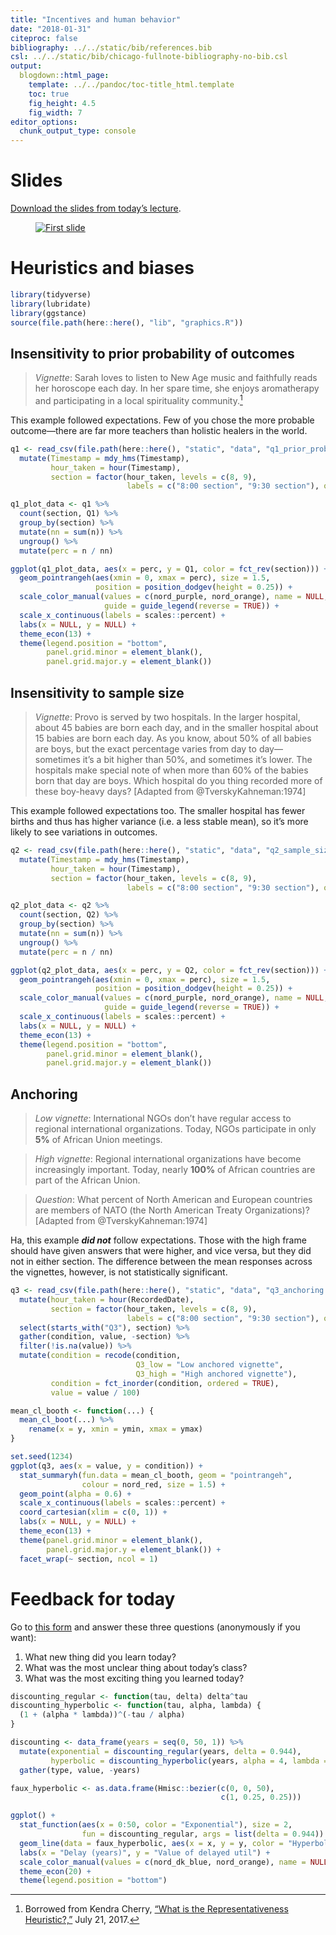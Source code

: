 ```yaml
---
title: "Incentives and human behavior"
date: "2018-01-31"
citeproc: false
bibliography: ../../static/bib/references.bib
csl: ../../static/bib/chicago-fullnote-bibliography-no-bib.csl
output:
  blogdown::html_page:
    template: ../../pandoc/toc-title_html.template
    toc: true
    fig_height: 4.5
    fig_width: 7
editor_options: 
  chunk_output_type: console
---
```


# Slides

[Download the slides from today's lecture](/slides/MPA-612_2018-01-31.pdf).

<figure>
[![First slide](/images/slides/slides_2018-01-31.png)](/slides/MPA-612_2018-01-31.pdf)
</figure>


# Heuristics and biases

```r
library(tidyverse)
library(lubridate)
library(ggstance)
source(file.path(here::here(), "lib", "graphics.R"))
```

## Insensitivity to prior probability of outcomes

> *Vignette*: Sarah loves to listen to New Age music and faithfully reads her horoscope each day. In her spare time, she enjoys aromatherapy and participating in a local spirituality community.^[Borrowed from Kendra Cherry, ["What is the Representativeness Heuristic?,"](https://www.verywell.com/representativeness-heuristic-2795805) July 21, 2017.]

This example followed expectations. Few of you chose the more probable outcome—there are far more teachers than holistic healers in the world.

```r
q1 <- read_csv(file.path(here::here(), "static", "data", "q1_prior_probability.csv")) %>%
  mutate(Timestamp = mdy_hms(Timestamp),
         hour_taken = hour(Timestamp),
         section = factor(hour_taken, levels = c(8, 9), 
                          labels = c("8:00 section", "9:30 section"), ordered = TRUE))

q1_plot_data <- q1 %>%
  count(section, Q1) %>%
  group_by(section) %>%
  mutate(nn = sum(n)) %>%
  ungroup() %>%
  mutate(perc = n / nn)

ggplot(q1_plot_data, aes(x = perc, y = Q1, color = fct_rev(section))) + 
  geom_pointrangeh(aes(xmin = 0, xmax = perc), size = 1.5,
                   position = position_dodgev(height = 0.25)) +
  scale_color_manual(values = c(nord_purple, nord_orange), name = NULL,
                     guide = guide_legend(reverse = TRUE)) +
  scale_x_continuous(labels = scales::percent) +
  labs(x = NULL, y = NULL) +
  theme_econ(13) +
  theme(legend.position = "bottom",
        panel.grid.minor = element_blank(),
        panel.grid.major.y = element_blank())
```

## Insensitivity to sample size

> *Vignette*: Provo is served by two hospitals. In the larger hospital, about 45 babies are born each day, and in the smaller hospital about 15 babies are born each day. As you know, about 50% of all babies are boys, but the exact percentage varies from day to day—sometimes it's a bit higher than 50%, and sometimes it's lower. The hospitals make special note of when more than 60% of the babies born that day are boys. Which hospital do you thing recorded more of these boy-heavy days? [Adapted from @TverskyKahneman:1974]

This example followed expectations too. The smaller hospital has fewer births and thus has higher variance (i.e. a less stable mean), so it's more likely to see variations in outcomes.

```r
q2 <- read_csv(file.path(here::here(), "static", "data", "q2_sample_size.csv")) %>%
  mutate(Timestamp = mdy_hms(Timestamp),
         hour_taken = hour(Timestamp),
         section = factor(hour_taken, levels = c(8, 9), 
                          labels = c("8:00 section", "9:30 section"), ordered = TRUE))

q2_plot_data <- q2 %>%
  count(section, Q2) %>%
  group_by(section) %>%
  mutate(nn = sum(n)) %>%
  ungroup() %>%
  mutate(perc = n / nn)

ggplot(q2_plot_data, aes(x = perc, y = Q2, color = fct_rev(section))) + 
  geom_pointrangeh(aes(xmin = 0, xmax = perc), size = 1.5,
                   position = position_dodgev(height = 0.25)) +
  scale_color_manual(values = c(nord_purple, nord_orange), name = NULL,
                     guide = guide_legend(reverse = TRUE)) +
  scale_x_continuous(labels = scales::percent) +
  labs(x = NULL, y = NULL) +
  theme_econ(13) +
  theme(legend.position = "bottom",
        panel.grid.minor = element_blank(),
        panel.grid.major.y = element_blank())
```

## Anchoring

> *Low vignette*: International NGOs don't have regular access to regional international organizations. Today, NGOs participate in only **5%** of African Union meetings.

> *High vignette*: Regional international organizations have become increasingly important. Today, nearly **100%** of African countries are part of the African Union.

> *Question*: What percent of North American and European countries are members of NATO (the North American Treaty Organizations)? [Adapted from @TverskyKahneman:1974]

Ha, this example ***did not*** follow expectations. Those with the high frame should have given answers that were higher, and vice versa, but they did not in either section. The difference between the mean responses across the vignettes, however, is not statistically significant.

```r
q3 <- read_csv(file.path(here::here(), "static", "data", "q3_anchoring.csv")) %>%
  mutate(hour_taken = hour(RecordedDate),
         section = factor(hour_taken, levels = c(8, 9), 
                          labels = c("8:00 section", "9:30 section"), ordered = TRUE)) %>%
  select(starts_with("Q3"), section) %>%
  gather(condition, value, -section) %>%
  filter(!is.na(value)) %>%
  mutate(condition = recode(condition, 
                            Q3_low = "Low anchored vignette",
                            Q3_high = "High anchored vignette"),
         condition = fct_inorder(condition, ordered = TRUE),
         value = value / 100)

mean_cl_booth <- function(...) {
  mean_cl_boot(...) %>%
    rename(x = y, xmin = ymin, xmax = ymax)
}

set.seed(1234)
ggplot(q3, aes(x = value, y = condition)) + 
  stat_summaryh(fun.data = mean_cl_booth, geom = "pointrangeh", 
                colour = nord_red, size = 1.5) +
  geom_point(alpha = 0.6) +
  scale_x_continuous(labels = scales::percent) +
  coord_cartesian(xlim = c(0, 1)) +
  labs(x = NULL, y = NULL) +
  theme_econ(13) +
  theme(panel.grid.minor = element_blank(),
        panel.grid.major.y = element_blank()) +
  facet_wrap(~ section, ncol = 1)
```


# Feedback for today

Go to [this form](https://goo.gl/forms/jLSQOtZtyoaOKqfF3) and answer these three questions (anonymously if you want):

1. What new thing did you learn today?
2. What was the most unclear thing about today's class?
3. What was the most exciting thing you learned today?


```r
discounting_regular <- function(tau, delta) delta^tau
discounting_hyperbolic <- function(tau, alpha, lambda) {
  (1 + (alpha * lambda))^(-tau / alpha)
}

discounting <- data_frame(years = seq(0, 50, 1)) %>%
  mutate(exponential = discounting_regular(years, delta = 0.944),
         hyperbolic = discounting_hyperbolic(years, alpha = 4, lambda = 1)) %>%
  gather(type, value, -years)

faux_hyperbolic <- as.data.frame(Hmisc::bezier(c(0, 0, 50),
                                               c(1, 0.25, 0.25)))

ggplot() +
  stat_function(aes(x = 0:50, color = "Exponential"), size = 2,
                fun = discounting_regular, args = list(delta = 0.944)) + 
  geom_line(data = faux_hyperbolic, aes(x = x, y = y, color = "Hyperbolic"), size = 2) +
  labs(x = "Delay (years)", y = "Value of delayed util") +
  scale_color_manual(values = c(nord_dk_blue, nord_orange), name = NULL) +
  theme_econ(20) +
  theme(legend.position = "bottom")
```
